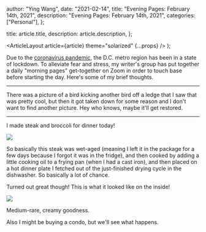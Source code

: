 
  author: "Ying Wang",
  date: "2021-02-14",
  title: "Evening Pages: February 14th, 2021",
  description: "Evening Pages: February 14th, 2021",
  categories: ["Personal"],
};

  title: article.title,
  description: article.description,
};

  <ArticleLayout article={article} theme="solarized" {...props} />
);

Due to the [coronavirus
pandemic](https://en.wikipedia.org/wiki/2019-20_coronavirus_pandemic), the D.C.
metro region has been in a state of lockdown. To alleviate fear and stress, my
writer's group has put together a daily "morning pages" get-together on Zoom in
order to touch base before starting the day. Here's some of my brief thoughts.

---

There was a picture of a bird kicking another bird off a ledge that I saw that
was pretty cool, but then it got taken down for some reason and I don't want to
find another picture. Hey who knows, maybe it'll get restored.

---

I made steak and broccoli for dinner today!

![](/img/posts/2021/02/14/evening_pages_1.jpg)

So basically this steak was wet-aged (meaning I left it in the package for a few
days because I forgot it was in the fridge), and then cooked by adding a little
cooking oil to a frying pan (when I had a cast iron), and then placed on a hot
dinner plate I fetched out of the just-finished drying cycle in the dishwasher.
So basically a lot of chance.

Turned out great though! This is what it looked like on the inside!

![](/img/posts/2021/02/14/evening_pages_2.jpg)

Medium-rare, creamy goodness.

Also I might be buying a condo, but we'll see what happens.
